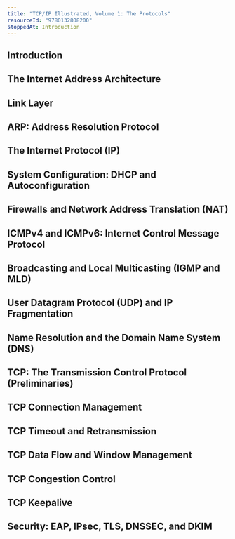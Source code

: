 ```yaml
---
title: "TCP/IP Illustrated, Volume 1: The Protocols"
resourceId: "9780132808200"
stoppedAt: Introduction
---
```


## Introduction

## The Internet Address Architecture

## Link Layer

## ARP: Address Resolution Protocol

## The Internet Protocol (IP)

## System Configuration: DHCP and Autoconfiguration

## Firewalls and Network Address Translation (NAT)

## ICMPv4 and ICMPv6: Internet Control Message Protocol

## Broadcasting and Local Multicasting (IGMP and MLD)

## User Datagram Protocol (UDP) and IP Fragmentation

## Name Resolution and the Domain Name System (DNS)

## TCP: The Transmission Control Protocol (Preliminaries)

## TCP Connection Management

## TCP Timeout and Retransmission

## TCP Data Flow and Window Management

## TCP Congestion Control

## TCP Keepalive

## Security: EAP, IPsec, TLS, DNSSEC, and DKIM
